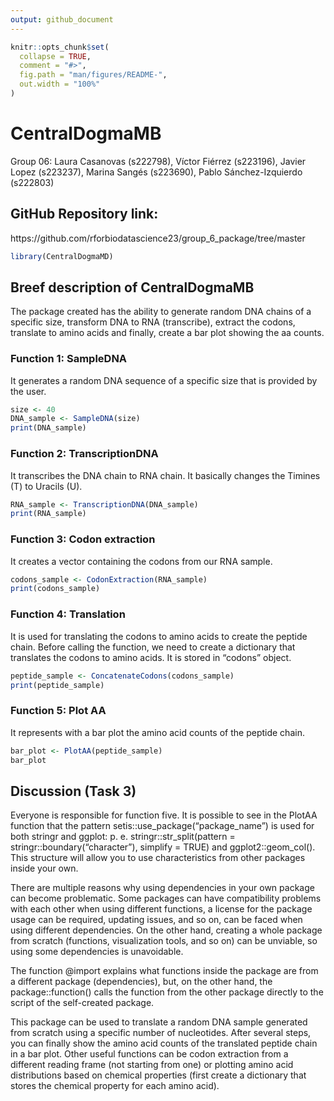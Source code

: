 ```yaml
---
output: github_document
---
```


<!-- README.md is generated from README.Rmd. Please edit that file -->

```r
knitr::opts_chunk$set(
  collapse = TRUE,
  comment = "#>",
  fig.path = "man/figures/README-",
  out.width = "100%"
)
```

# CentralDogmaMB

<!-- badges: start -->
<!-- badges: end -->

Group 06: Laura Casanovas (s222798), Víctor Fiérrez (s223196), Javier Lopez (s223237), Marina Sangés (s223690), Pablo Sánchez-Izquierdo (s222803)

## GitHub Repository link:

https://github.com/rforbiodatascience23/group_6_package/tree/master

```r
library(CentralDogmaMD)
```

## Breef description of CentralDogmaMB

The package created has the ability to generate random DNA chains of a specific size, transform DNA to RNA (transcribe), extract the codons, translate to amino acids and finally, create a bar plot showing the aa counts.

### Function 1: SampleDNA

It generates a random DNA sequence of a specific size that is provided by the user.

```r
size <- 40
DNA_sample <- SampleDNA(size)
print(DNA_sample)
```
### Function 2: TranscriptionDNA

It transcribes the DNA chain to RNA chain. It basically changes the Timines (T) to Uracils (U).

```r
RNA_sample <- TranscriptionDNA(DNA_sample)
print(RNA_sample)
```
### Function 3: Codon extraction

It creates a vector containing the codons from our RNA sample.

```r
codons_sample <- CodonExtraction(RNA_sample)
print(codons_sample)
```
### Function 4: Translation

It is used for translating the codons to amino acids to create the peptide chain. Before calling the function, we need to create a dictionary that translates the codons to amino acids. It is stored in "codons" object.

```r
peptide_sample <- ConcatenateCodons(codons_sample)
print(peptide_sample)
```
### Function 5: Plot AA

It represents with a bar plot the amino acid counts of the peptide chain.

```r
bar_plot <- PlotAA(peptide_sample)
bar_plot
```

## Discussion (Task 3)

Everyone is responsible for function five. It is possible to see in the PlotAA function that the pattern setis::use_package(“package_name”) is used for both stringr and ggplot: p. e. stringr::str_split(pattern = stringr::boundary("character"), simplify = TRUE) and ggplot2::geom_col(). This structure will allow you to use characteristics from other packages inside your own.

There are multiple reasons why using dependencies in your own package can become problematic. Some packages can have compatibility problems with each other when using different functions, a license for the package usage can be required, updating issues, and so on, can be faced when using different dependencies. On the other hand, creating a whole package from scratch (functions, visualization tools, and so on) can be unviable, so using some dependencies is unavoidable. 

The function @import explains what functions inside the package are from a different package (dependencies), but, on the other hand, the package::function() calls the function from the other package directly to the script of the self-created package.

This package can be used to translate a random DNA sample generated from scratch using a specific number of nucleotides. After several steps, you can finally show the amino acid counts of the translated peptide chain in a bar plot. Other useful functions can be codon extraction from a different reading frame (not starting from one) or plotting amino acid distributions based on chemical properties (first create a dictionary that stores the chemical property for each amino acid).


